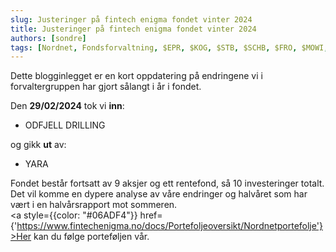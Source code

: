 ```yaml
---
slug: Justeringer på fintech enigma fondet vinter 2024
title: Justeringer på fintech enigma fondet vinter 2024
authors: [sondre]
tags: [Nordnet, Fondsforvaltning, $EPR, $KOG, $STB, $SCHB, $FRO, $MOWI, $AKRBP, $DNB, $ODL]
---
```


Dette blogginlegget er en kort oppdatering på endringene vi i forvaltergruppen har gjort sålangt i år i fondet.

Den **29/02/2024** tok vi **inn**:

- ODFJELL DRILLING

og gikk **ut** av: 

- YARA



Fondet består fortsatt av 9 aksjer og ett rentefond, så 10 investeringer totalt. 
Det vil komme en dypere analyse av våre endringer og halvåret som har vært i en halvårsrapport mot sommeren.  
<a style={{color: "#06ADF4"}} href={'https://www.fintechenigma.no/docs/Portefoljeoversikt/Nordnetportefolje'}>Her</a> kan du følge porteføljen vår. 
